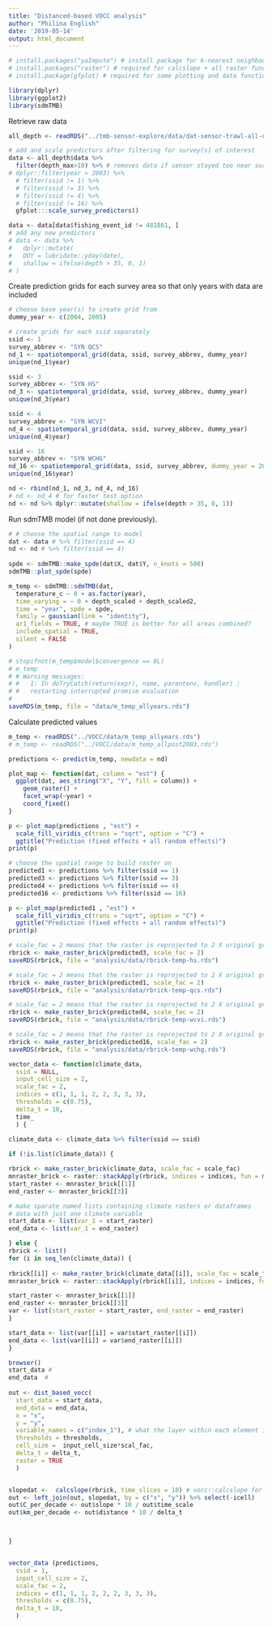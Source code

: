 ```yaml
---
title: "Distanced-based VOCC analysis"
author: "Philina English"
date: '2019-05-14'
output: html_document
---
```



```r
# install.packages("yaImpute") # install package for k-nearest neighbour (kNN) search
# install.packages("raster") # required for calcslope + all raster functions
# install.package(gfplot) # required for some plotting and data functions

library(dplyr)
library(ggplot2)
library(sdmTMB)
```

Retrieve raw data
```r
all_depth <- readRDS("../tmb-sensor-explore/data/dat-sensor-trawl-all-depth.rds")

# add and scale predictors after filtering for survey(s) of interest
data <- all_depth$data %>%
  filter(depth_max>10) %>% # removes data if sensor stayed too near surface
# dplyr::filter(year > 2003) %>% 
  # filter(ssid != 1) %>%
  # filter(ssid != 3) %>%
  # filter(ssid != 4) %>%
  # filter(ssid != 16) %>%
  gfplot:::scale_survey_predictors()

data <- data[data$fishing_event_id != 481861, ]
# add any new predictors
# data <- data %>%
#   dplyr::mutate(
#   DOY = lubridate::yday(date),
#   shallow = ifelse(depth > 35, 0, 1)
# )
```


Create prediction grids for each survey area so that only years with data are included
```r
# choose base year(s) to create grid from
dummy_year <- c(2004, 2005)

# create grids for each ssid separately 
ssid <- 1
survey_abbrev <- "SYN QCS"
nd_1 <- spatiotemporal_grid(data, ssid, survey_abbrev, dummy_year)
unique(nd_1$year)

ssid <- 3
survey_abbrev <- "SYN HS"
nd_3 <- spatiotemporal_grid(data, ssid, survey_abbrev, dummy_year)
unique(nd_3$year)

ssid <- 4
survey_abbrev <- "SYN WCVI"
nd_4 <- spatiotemporal_grid(data, ssid, survey_abbrev, dummy_year)
unique(nd_4$year)

ssid <- 16
survey_abbrev <- "SYN WCHG"
nd_16 <- spatiotemporal_grid(data, ssid, survey_abbrev, dummy_year = 2006)
unique(nd_16$year)

nd <- rbind(nd_1, nd_3, nd_4, nd_16)
# nd <- nd_4 # for faster test option
nd <- nd %>% dplyr::mutate(shallow = ifelse(depth > 35, 0, 1))

```

Run sdmTMB model (if not done previously).
```r
# # choose the spatial range to model
dat <- data # %>% filter(ssid == 4)
nd <- nd # %>% filter(ssid == 4)
 
spde <- sdmTMB::make_spde(dat$X, dat$Y, n_knots = 500)
sdmTMB::plot_spde(spde)

m_temp <- sdmTMB::sdmTMB(dat,
  temperature_c ~ 0 + as.factor(year),
  time_varying = ~ 0 + depth_scaled + depth_scaled2,
  time = "year", spde = spde,
  family = gaussian(link = "identity"),
  ar1_fields = TRUE, # maybe TRUE is better for all areas combined?
  include_spatial = TRUE,
  silent = FALSE
)

# stopifnot(m_temp$model$convergence == 0L)
# m_temp
# # Warning messages:
# #   1: In doTryCatch(return(expr), name, parentenv, handler) :
# #   restarting interrupted promise evaluation
# 
saveRDS(m_temp, file = "data/m_temp_allyears.rds")
```

Calculate predicted values
```r
m_temp <- readRDS("../VOCC/data/m_temp_allyears.rds")
# m_temp <- readRDS("../VOCC/data/m_temp_allpost2003.rds")

predictions <- predict(m_temp, newdata = nd)

plot_map <- function(dat, column = "est") {
  ggplot(dat, aes_string("X", "Y", fill = column)) +
    geom_raster() +
    facet_wrap(~year) +
    coord_fixed()
}

p <- plot_map(predictions , "est") +
  scale_fill_viridis_c(trans = "sqrt", option = "C") +
  ggtitle("Prediction (fixed effects + all random effects)")
print(p)
```
```r
# choose the spatial range to build raster on
predicted1 <- predictions %>% filter(ssid == 1) 
predicted3 <- predictions %>% filter(ssid == 3) 
predicted4 <- predictions %>% filter(ssid == 4) 
predicted16 <- predictions %>% filter(ssid == 16) 

p <- plot_map(predicted1 , "est") +
  scale_fill_viridis_c(trans = "sqrt", option = "C") +
  ggtitle("Prediction (fixed effects + all random effects)")
print(p)
```


```r

# scale_fac = 2 means that the raster is reprojected to 2 X original grid (2 km)
rbrick <- make_raster_brick(predicted3, scale_fac = 2)
saveRDS(rbrick, file = "analysis/data/rbrick-temp-hs.rds")

# scale_fac = 2 means that the raster is reprojected to 2 X original grid (2 km)
rbrick <- make_raster_brick(predicted1, scale_fac = 2)
saveRDS(rbrick, file = "analysis/data/rbrick-temp-qcs.rds")

# scale_fac = 2 means that the raster is reprojected to 2 X original grid (2 km)
rbrick <- make_raster_brick(predicted4, scale_fac = 2)
saveRDS(rbrick, file = "analysis/data/rbrick-temp-wcvi.rds")

# scale_fac = 2 means that the raster is reprojected to 2 X original grid (2 km)
rbrick <- make_raster_brick(predicted16, scale_fac = 2)
saveRDS(rbrick, file = "analysis/data/rbrick-temp-wchg.rds")
```


```r

vector_data <- function(climate_data, 
  ssid = NULL,
  input_cell_size = 2, 
  scale_fac = 2,
  indices = c(1, 1, 1, 2, 2, 3, 3, 3),
  thresholds = c(0.75),
  delta_t = 10,
  time_
  ) {

climate_data <- climate_data %>% filter(ssid == ssid) 
  
if (!is.list(climate_data)) {

rbrick <- make_raster_brick(climate_data, scale_fac = scale_fac)
mnraster_brick <- raster::stackApply(rbrick, indices = indices, fun = mean)
start_raster <- mnraster_brick[[1]]
end_raster <- mnraster_brick[[3]]

# make sparate named lists containing climate rasters or dataframes
# data with just one climate variable
start_data <- list(var_1 = start_raster)
end_data <- list(var_1 = end_raster)

} else {
rbrick <- list()
for (i in seq_len(climate_data)) {
  
rbrick[[i]] <- make_raster_brick(climate_data[[i]], scale_fac = scale_fac)
mnraster_brick <- raster::stackApply(rbrick[[i]], indices = indices, fun = mean)

start_raster <- mnraster_brick[[1]]
end_raster <- mnraster_brick[[3]]
var <- list(start_raster = start_raster, end_raster = end_raster)
}

start_data <- list(var[[i]] = var$start_raster[[i]])
end_data <- list(var[[i]] = var$end_raster[[i]])
}

browser()
start_data #
end_data  #
  
out <- dist_based_vocc(
  start_data = start_data,
  end_data = end_data,
  x = "x",
  y = "y",
  variable_names = c("index_1"), # what the layer within each element is called
  thresholds = thresholds,
  cell_size =  input_cell_size*scal_fac,
  delta_t = delta_t,
  raster = TRUE
  )


slopedat <-  calcslope(rbrick, time_slices = 10) # vocc::calcslope for comparison
out <- left_join(out, slopedat, by = c("x", "y")) %>% select(-icell)
out$C_per_decade <- out$slope * 10 / out$time_scale
out$km_per_decade <- out$distance * 10 / delta_t



}


vector_data (predictions, 
  ssid = 1,
  input_cell_size = 2, 
  scale_fac = 2,
  indices = c(1, 1, 1, 2, 2, 2, 3, 3, 3),
  thresholds = c(0.75),
  delta_t = 10,
  )
```

